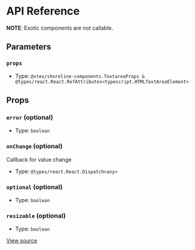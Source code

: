 # API Reference

**NOTE**: Exotic components are not callable.

## Parameters

### `props`

- Type: `@vtex/shoreline-components.TextareaProps & @types/react.React.RefAttributes<typescript.HTMLTextAreaElement>`

## Props

### `error` (optional)

- Type: `boolean`

### `onChange` (optional)

Callback for value change

- Type: `@types/react.React.Dispatch<any>`

### `optional` (optional)

- Type: `boolean`

### `resizable` (optional)

- Type: `boolean`

[View source](https://github.com/vtex/shoreline/blob/2e31bd62b/packages/components/src/textarea/textarea.tsx#L7)
